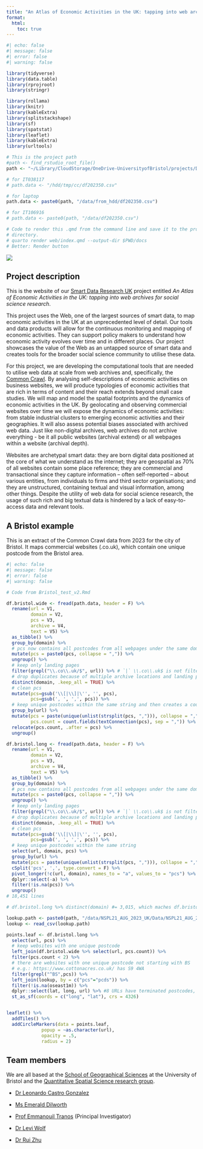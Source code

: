 ```yaml
---
title: "An Atlas of Economic Activities in the UK: tapping into web archives for social science research"
format:
  html:
    toc: true
---
```


```r
#| echo: false
#| message: false
#| error: false
#| warning: false

library(tidyverse)
library(data.table)
library(rprojroot)
library(stringr)

library(rollama)
library(knitr)
library(kableExtra)
library(splitstackshape) 
library(sf)
library(spatstat)
library(leaflet)
library(kableExtra)
library(urltools)

# This is the project path
#path <- find_rstudio_root_file()
path <- "~/Library/CloudStorage/OneDrive-UniversityofBristol/projects/DFA"

# for IT038117
# path.data <- "/hdd/tmp/cc/df202350.csv"

# for laptop
path.data <- paste0(path, "/data/from_hdd/df202350.csv")

# for IT106916
# path.data <- paste0(path, "/data/df202350.csv")

# Code to render this .qmd from the command line and save it to the project
# directory.
# quarto render web/index.qmd --output-dir $PWD/docs
# Better: Render button
```

![](images/London_data_week.jpeg)

## Project description

This is the website of our [Smart Data Research UK](https://www.sdruk.ukri.org/2024/05/21/funding-new-smart-data-research/){target="_blank"} 
project entitled *An Atlas of Economic Activities in the UK: tapping into web archives for social science research*.

This project uses the Web, one of the largest sources of smart data, to map economic activities in the UK at an unprecedented level of detail. Our tools and data products will allow for the continuous monitoring and mapping of economic activities. They can support policy makers to understand how economic activity evolves over time and in different places. Our project showcases the value of the Web as an untapped source of smart data and creates tools for the broader social science community to utilise these data. 

For this project, we are developing the computational tools that are needed to utilise web data at scale from web archives and, specifically, the [Common Crawl](https://commoncrawl.org/){target="_blank"}. By analysing self-descriptions of economic activities on business websites, we will produce typologies of economic activities that are rich in terms of content and their reach extends beyond small case studies. We will map and model the spatial footprints and the dynamics of economic activities in the UK. By geolocating and observing commercial websites over time we will expose the dynamics of economic activities: from stable industrial clusters to emerging economic activities and their geographies. It will also assess potential biases associated with archived web data. Just like non-digital archives, web archives do not archive everything - be it all public websites (archival extend) or all webpages within a website (archival depth).

Websites are archetypal smart data: they are born digital data positioned at the core of what we understand as the internet; they are geospatial as 70% of all websites contain some place reference; they are commercial and transactional since they capture information -- often self-reported -- about various entities, from individuals to firms and third sector organisations; and they are unstructured, containing textual and visual information, among other things. Despite the utility of web data for social science research, the usage of such rich and big textual data is hindered by a lack of easy-to-access data and relevant tools.

## A Bristol example

This is an extract of the Common Crawl data from 2023 for the city of Bristol. It maps commercial websites (.co.uk), which contain one unique postcode from the Bristol area.

```r
#| echo: false
#| message: false
#| error: false
#| warning: false

# Code from Bristol_test_v2.Rmd

df.bristol.wide <- fread(path.data, header = F) %>% 
  rename(url = V1,
         domain = V2,
         pcs = V3,
         archive = V4,
         text = V5) %>% 
  as_tibble() %>% 
  group_by(domain) %>% 
  # pcs now contains all postcodes from all webpages under the same domain
  mutate(pcs = paste0(pcs, collapse = ",")) %>% 
  ungroup() %>% 
  # keep only landing pages
  filter(grepl("\\.co\\.uk/$", url)) %>% # `|` \\.co\\.uk$ is not filtered out
  # drop duplicates because of multiple archive locations and landing page duplicates (both http and https)
  distinct(domain, .keep_all = TRUE) %>% 
  # clean pcs
  mutate(pcs=gsub('\\[|\\]|\'', '', pcs),
         pcs=gsub(', ', ',', pcs)) %>% 
  # keep unique postcodes within the same string and then creates a count
  group_by(url) %>% 
  mutate(pcs = paste(unique(unlist(strsplit(pcs, ","))), collapse = ","),
         pcs.count = count.fields(textConnection(pcs), sep = ",")) %>% 
  relocate(pcs.count, .after = pcs) %>% 
  ungroup()

df.bristol.long <- fread(path.data, header = F) %>% 
  rename(url = V1,
         domain = V2,
         pcs = V3,
         archive = V4,
         text = V5) %>% 
  as_tibble() %>% 
  group_by(domain) %>% 
  # pcs now contains all postcodes from all webpages under the same domain
  mutate(pcs = paste0(pcs, collapse = ",")) %>% 
  ungroup() %>% 
  # keep only landing pages
  filter(grepl("\\.co\\.uk/$", url)) %>% # `|` \\.co\\.uk$ is not filtered out
  # drop duplicates because of multiple archive locations and landing page duplicates (both http and https)
  distinct(domain, .keep_all = TRUE) %>% 
  # clean pcs
  mutate(pcs=gsub('\\[|\\]|\'', '', pcs),
         pcs=gsub(', ', ',', pcs)) %>% 
  # keep unique postcodes within the same string
  select(url, domain, pcs) %>% 
  group_by(url) %>% 
  mutate(pcs = paste(unique(unlist(strsplit(pcs, ","))), collapse = ",")) %>% 
  cSplit('pcs', ',', type.convert = F) %>% 
  pivot_longer(!c(url, domain), names_to = "a", values_to = "pcs") %>% 
  dplyr::select(-a) %>%
  filter(!is.na(pcs)) %>% 
  ungroup()
# 18,451 lines           

# df.bristol.long %>% distinct(domain) #= 3,015, which maches df.bristol.wide 

lookup.path <- paste0(path, "/data/NSPL21_AUG_2023_UK/Data/NSPL21_AUG_2023_UK.csv")
lookup <- read_csv(lookup.path)

points.leaf <- df.bristol.long %>% 
  select(url, pcs) %>% 
  # keep websites with one unique postcode
  left_join(df.bristol.wide %>% select(url, pcs.count)) %>% 
  filter(pcs.count < 2) %>% 
  # there are websites with one unique postcode not starting with BS
  # e.g.: https://www.cottonacres.co.uk/ has S9 4WA 
  filter(grepl("^BS",pcs)) %>%   
  left_join(lookup, by = c("pcs"="pcds")) %>% 
  filter(!is.na(oseast1m)) %>%
  dplyr::select(lat, long, url) %>% #8 URLs have terminated postcodes, 677 in Channel Islands
  st_as_sf(coords = c("long", "lat"), crs = 4326) 


leaflet() %>%
  addTiles() %>%
  addCircleMarkers(data = points.leaf,
             popup = ~as.character(url),
             opacity = .5,
             radius = 2)
```
## Team members

We are all based at the [School of Geographical Sciences](https://www.bristol.ac.uk/geography/){target="_blank"} at the University of Bristol and the [Quantitative Spatial Science research group](https://quss.blogs.bristol.ac.uk/){target="_blank"}.

- [Dr Leonardo Castro Gonzalez](https://leonardocastro.github.io/){target="_blank"}

- [Ms Emerald Dilworth](https://www.linkedin.com/in/emeralddilworth/?originalSubdomain=uk){target="_blank"}

- [Prof Emmanouil Tranos](https://etranos.info/){target="_blank"} (Principal Investigator)

- [Dr Levi Wolf](https://www.bristol.ac.uk/geography/people/levi-wolf/overview.html){target="_blank"}

- [Dr Rui Zhu](https://www.bristol.ac.uk/geography/people/rui-zhu/overview.html){target="_blank"}


<!-- <iframe src="https://uob-my.sharepoint.com/personal/nw19521_bristol_ac_uk/_layouts/15/Doc.aspx?sourcedoc={d48f9f47-e539-4849-98f9-e5e53cef0d44}&amp;action=embedview&amp;wdAr=1.7777777777777777" width="476px" height="288px" frameborder="0"></iframe> -->

 

<!-- The project will deliver a data product, a dynamic inventory of commercial websites, including their URLs, timestamps, associated geolocations and typologies of economic activities - the Atlas of Economic Activities in the UK. We will design our code so that it can incorporate past and future versions of the CC data. Due to the UK legislation, we cannot openly provide the web data and text we will mine from the CC. Instead, the data product will include a workflow to the CC for other researchers to mine the content of archived websites of interest. We will collaborate with the Consumer Data Research Centre (CDRC) to produce an interactive visualisation (web map). The Atlas does not aim to replace SIC codes, but instead to complement them by providing a dynamic and flexible typology economic of activities. Researchers and policy makers interested in the distribution and evolution of economic activities will directly benefit as they will obtain a detailed understanding of the (co)location of economic activities even at the building level and over time. -->

<!-- We will openly disseminate the code we will develop in a small library and reproducible notebooks. We expect our tools to be used by other researchers (1) interested in business-related questions who will directly use our code to mine commercial websites, e.g. for tracing R&D and innovation activities; and (2) who want to analyse other subsets of the web such as UK governmental websites (.gov.uk) or other country code top-level domain (ccTLD - .de) to answer substantive questions within their research domains. -->
